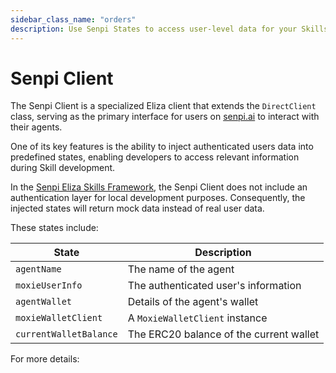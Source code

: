 ```yaml
---
sidebar_class_name: "orders"
description: Use Senpi States to access user-level data for your Skills.
---
```



# Senpi Client

The Senpi Client is a specialized Eliza client that extends the `DirectClient` class, serving as the primary interface for users on [senpi.ai](https://senpi.ai) to interact with their agents.

One of its key features is the ability to inject authenticated users data into predefined states, enabling developers to access relevant information during Skill development.

In the [Senpi Eliza Skills Framework](https://github.com/moxie-protocol/moxie-agent-skills), the Senpi Client does not include an authentication layer for local development purposes. Consequently, the injected states will return mock data instead of real user data.

These states include:

| State                  | Description                             |
| ---------------------- | --------------------------------------- |
| `agentName`            | The name of the agent                   |
| `moxieUserInfo`        | The authenticated user's information    |
| `agentWallet`          | Details of the agent's wallet           |
| `moxieWalletClient`    | A `MoxieWalletClient` instance          |
| `currentWalletBalance` | The ERC20 balance of the current wallet |

For more details:

<DocCardList />
